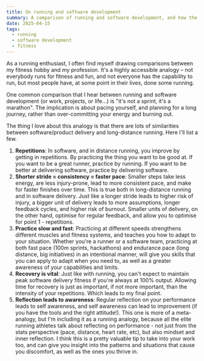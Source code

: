 ```yaml
---
title: On running and software development
summary: A comparison of running and software development, and how the two are similar.
date: 2025-04-15
tags:
  - running
  - software development
  - fitness
---
```


As a running enthusiast, I often find myself drawing comparisons between my fitness hobby and my profession. It's a highly accessible analogy – not everybody runs for fitness and fun, and not everyone has the capability to run, but most people have, at some point in their lives, done some running.

One common comparison that I hear between running and software development (or work, projects, or life...) is "it's not a sprint, it's a marathon". The implication is about pacing yourself, and planning for a long journey, rather than over-committing your energy and burning out.

The thing I love about this analogy is that there are lots of similarities between software/product delivery and long-distance running. Here I'll list a few.

1. **Repetitions**: In software, and in distance running, you improve by getting in repetitions. By practicing the thing you want to be good at. If you want to be a great runner, practice by running. If you want to be better at delivering software, practice by delivering software.
2. **Shorter stride = consistency = faster pace**: Smaller steps take less energy, are less injury-prone, lead to more consistent pace, and make for faster finishes over time. This is true both in long-distance running and in software delivery. Just like a longer stride leads to higher risk of injury, a bigger unit of delivery leads to more assumptions, longer feedback cycles, and higher risk of burnout. Smaller units of delivery, on the other hand, optimise for regular feedback, and allow you to optimise for point 1 - repetitions.
3. **Practice slow and fast**: Practicing at different speeds strengthens different muscles and fitness systems, and teaches you how to adapt to your situation. Whether you're a runner or a software team, practicing at both fast pace (100m sprints, hackathons) and endurance pace (long distance, big initiatives) in an intentional manner, will give you skills that you can apply to adapt when you need to, as well as a greater awareness of your capabilities and limits.
4. **Recovery is vital**: Just like with running, you can't expect to maintain peak software delivery fitness if you're always at 100% output. Allowing time for recovery is just as important, if not more important, than the intensity of your repetitions. Which leads to my final point.
5. **Reflection leads to awareness**: Regular reflection on your performance leads to self awareness, and self awareness can lead to improvement (if you have the tools and the right attitude!). This one is more of a meta-analogy, but I'm including it as a running analogy, because all the elite running athletes talk about reflecting on performance - not just from the stats perspective (pace, distance, heart rate, etc), but also mindset and inner reflection. I think this is a pretty valuable tip to take into your work too, and can give you insight into the patterns and situations that cause you discomfort, as well as the ones you thrive in.
